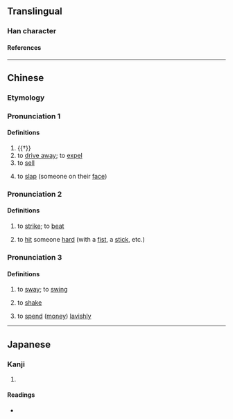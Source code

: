 {{character info/new}}
==Translingual==

===Han character===
{{Han char|rn=64|rad=手|as=09|sn=12|four=57020|canj=QPYR|ids=⿰扌訇}}

====References====
{{Han ref|kx=0441.070|dkj=12329|dj=0792.030|hdz=31922.060|uh=63C8}}

----

==Chinese==

===Etymology===
{{rfe|zh|all related? Hakka 拂 (fin) seems to be cognate with Cantonese fing6}}

===Pronunciation 1===
{{zh-forms|alt=轟-“to drive away”,封-Min Nan}}
{{zh-pron
|m=hōng
|c=gwang1
|mn=hong
|mc=y
|oc=y
|cat=v
}}

====Definitions====
{{zh-hanzi}}

# {{†}} {{lb|zh|onomatopoeia}} {{n-g|The sound of a strike.}}
# to [[drive away]]; to [[expel]]
# to [[sell]]
# {{lb|zh|Min Nan}} to [[slap]] (someone on their [[face]])

===Pronunciation 2===
{{zh-forms}}
{{zh-pron
|m=hóng
|c=fang4,fang6
|cat=v
}}

====Definitions====
{{zh-hanzi}}

# {{lb|zh|literary}} to [[strike]]; to [[beat]]
# {{lb|zh|Cantonese}} to [[hit]] someone [[hard]] (with a [[fist]], a [[stick]], etc.)

===Pronunciation 3===
{{zh-forms|alt=捹,𢫕,fing}}
{{zh-pron
|c=fing6,fang6
|cat=v
}}
{{attn|zh|fing1?}}

====Definitions====
{{zh-hanzi}}

# {{lb|zh|Cantonese}} to [[sway]]; to [[swing]]
# {{lb|zh|Cantonese}} to [[shake]]
# {{lb|zh|Cantonese|figurative}} to [[spend]] ([[money]]) [[lavishly]]
#: {{zh-x|將 啲 錢 亂咁 揈|to waste money; to spend money recklessly|C}}

----

==Japanese==

===Kanji===
{{ja-kanji|grade=|rs=手09}}

# {{defn|lang=ja|sort=手09}}

====Readings====
* {{ja-readings|on=[[こう]] (kō), [[けん]] (ken), [[きく]] (kiku)|kun=[[うつ]] (utsu)}}